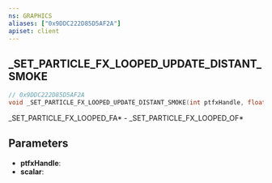 ```yaml
---
ns: GRAPHICS
aliases: ["0x9DDC222D85D5AF2A"]
apiset: client
---
```

## _SET_PARTICLE_FX_LOOPED_UPDATE_DISTANT_SMOKE

```c
// 0x9DDC222D85D5AF2A
void _SET_PARTICLE_FX_LOOPED_UPDATE_DISTANT_SMOKE(int ptfxHandle, float scalar);
```

_SET_PARTICLE_FX_LOOPED_FA* - _SET_PARTICLE_FX_LOOPED_OF*

## Parameters
* **ptfxHandle**:
* **scalar**:
